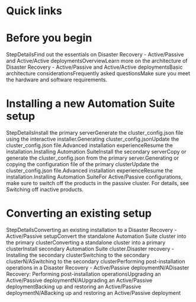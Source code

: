 ﻿# Quick links

# Before you begin

StepDetailsFind out the essentials on Disaster Recovery - Active/Passive and Active/Active deploymentsOverviewLearn more on the architecture of Disaster Recovery - Active/Passive and Active/Active deploymentsBasic architecture considerationsFrequently asked questionsMake sure you meet the hardware and software requirements.

# Installing a new Automation Suite setup

StepDetailsInstall the primary serverGenerate the cluster_config.json file using the interactive installer.Generating cluster_config.jsonUpdate the cluster_config.json file.Advanced installation experienceResume the installation.Installing Automation SuiteInstall the secondary serverCopy or generate the cluster_config.json from the primary server.Generating or copying the configuration file of the primary clusterUpdate the cluster_config.json file.Advanced installation experienceResume the installation.Installing Automation SuiteFor Active/Passive configurations, make sure to switch off the products in the passive cluster. For details, see Switching off inactive products.

# Converting an existing setup

StepDetailsConverting an existing installation to a Disaster Recovery - Active/Passive setupConvert the standalone Automation Suite cluster into the primary clusterConverting a standalone cluster into a primary clusterInstall secondary Automation Suite cluster.Disaster recovery - Installing the secondary clusterSwitching to the secondary clusterN/ASwitching to the secondary clusterPerforming post-installation operations in a Disaster Recovery - Active/Passive deploymentN/ADisaster Recovery: Performing post-installation operationsUpgrading an Active/Passive deploymentN/AUpgrading an Active/Passive deploymentBacking up and restoring an Active/Passive deploymentN/ABacking up and restoring an Active/Passive deployment
